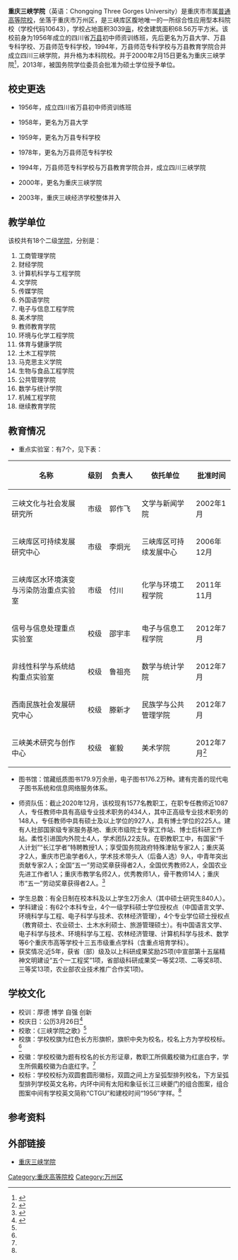 {{coord|30|47|50|N|108|22|42|E|region:CN_type:edu|display=title}}
{{University
| name = 重庆三峡学院<br>Chongqing Three Gorges University
| established = 1956年
| city = 重庆市[[万州区|万州区]]
| country = {{PRC}}
| image = File:三峡学院一景 - panoramio (1).jpg
| motto = 厚德 博学 自强 创新
| type = [[公立大学|公立]]
| secretary = 李廷勇
| president = 张伟
| students = 2万余人
| faculty = 1087
| province = 
| location = [[重庆市|重庆市]][[万州区|万州区]]沙龙路二段780号(沙龙校区)
[[重庆市|重庆市]][[万州区|万州区]]天星路666号(百安坝校区)
| postcode = 400054
| campus = 3039[[亩|亩]]
| affiliations = 
| telephone = +86 (023)
| website = [http://www.sanxiau.edu.cn/ 重庆三峡学院]
}}

'''重庆三峡学院'''（英语：Chongqing Three Gorges University）是重庆市市属[[普通高等院校|普通高等院校]]，坐落于重庆市万州区，是三峡库区腹地唯一的一所综合性应用型本科院校（学校代码10643），学校占地面积3039[[亩|亩]]，校舍建筑面积68.56万平方米。该校前身为1956年成立的四川省[[万县|万县]]初中师资训练班，先后更名为万县大学、万县专科学校、万县师范专科学校，1994年，万县师范专科学校与万县教育学院合并成立四川三峡学院，并升格为本科院校。并于2000年2月15日更名为重庆三峡学院<ref>{{Cite web|url=http://www.sanxiau.edu.cn/xxgk/xxyg.htm|title=学校沿革-重庆三峡学院|accessdate=2017-03-14|work=www.sanxiau.edu.cn|archive-date=2020-05-10|archive-url=https://web.archive.org/web/20200510132643/http://www.sanxiau.edu.cn/xxgk/xxyg.htm|dead-url=no}}</ref>，2013年，被国务院学位委员会批准为硕士学位授予单位。

== 校史更迭 ==

*1956年，成立四川省万县初中师资训练班

*1958年，更名为万县大学

*1959年，更名为万县专科学校

*1978年，更名为万县师范专科学校

*1994年，万县师范专科学校与万县教育学院合并，成立四川三峡学院

*2000年，更名为重庆三峡学院

*2003年，重庆三峡经济学校整体并入

== 教学单位 ==

该校共有18个二级[[学院|学院]]，分别是：

#工商管理学院
#财经学院
#计算机科学与工程学院
#文学院
#传媒学院
#外国语学院
#电子与信息工程学院
#美术学院
#教师教育学院
#环境与化学工程学院
#体育与健康学院
#土木工程学院
#马克思主义学院
#生物与食品工程学院
#公共管理学院
#数学与统计学院
#机械工程学院
#继续教育学院

== 教育情况 ==
*重点实验室：有7个，见下表：
{| class="wikitable" style="text-align:center"
|-
!width=300|名称
!width=50| 级别
!width=100| 负责人
!width=200| 依托单位
!width=100|批准时间
|-
| 三峡文化与社会发展研究所 || 市级 
|郭作飞
|文学与新闻学院|| 2002年1月
|-
| 三峡库区可持续发展研究中心 || 市级 
|李炯光
|三峡库区可持续发展中心|| 2006年12月
|-
| 三峡库区水环境演变与污染防治重点实验室 || 市级 
|付川
|化学与环境工程学院|| 2011年11月
|-
| 信号与信息处理重点实验室 || 校级 
|邵宇丰
|电子与信息工程学院|| 2012年7月
|-
| 非线性科学与系统结构重点实验室 || 校级 
|鲁祖亮
|数学与统计学院|| 2012年7月
|-
| 西南民族社会发展研究中心 || 校级 
|滕新才
|民族学与公共管理学院|| 2012年7月
|-
| 三峡美术研究与创作中心 || 校级 
|崔毅
|美术学院|| 2012年7月<ref>{{cite web|url=http://news.sanxiau.edu.cn/xxgk/news/139530859629576343.html|title=重庆三峡学院重点实验室一览表|accessdate=2015-12-09|author=|date=2014-03-20|publisher=重庆三峡学院信息公开网|deadurl=yes|archiveurl=https://web.archive.org/web/20160304075525/http://news.sanxiau.edu.cn/xxgk/news/139530859629576343.html|archivedate=2016-03-04}}</ref>
|}

*图书馆：馆藏纸质图书179.9万余册，电子图书176.2万种。建有完善的现代电子图书系统和信息网络服务体系。

*师资队伍：截止2020年12月，该校现有1577名教职工，在职专任教师近1087人，专任教师中具有高级专业技术职务的434人，其中正高级专业技术职务的148人，专任教师中具有硕士及以上学位的927人，具有博士学位的225人。建有人社部国家级专家服务基地、重庆市级院士专家工作站、博士后科研工作站。柔性引进国内外院士4人，学术团队22支队。在职教职工中，有国家“千人计划”“长江学者”特聘教授1人；享受国务院政府特殊津贴专家2人；重庆英才2人，重庆市巴渝学者6人，学术技术带头人（后备人选）9人，中青年突出贡献专家2人；全国“五一”劳动奖章获得者2人，全国优秀教师2人，全国农业先进工作者1人；重庆市教学名师2人，优秀教师1人，骨干教师14人；重庆市“五一”劳动奖章获得者2人。<ref>{{Cite web|url=http://www.sanxiau.edu.cn/xxgk/xxjj.htm|title=学校简介-重庆三峡学院|accessdate=2017-03-14|work=www.sanxiau.edu.cn|archive-date=2020-08-10|archive-url=https://web.archive.org/web/20200810013011/http://www.sanxiau.edu.cn/xxgk/xxjj.htm|dead-url=no}}</ref>

*学生总数：有全日制在校本科及以上学生2万余人（其中硕士研究生840人）。
*学科建设：有62个本科专业，4个一级学科硕士学位授权点（中国语言文学、环境科学与工程、电子科学与技术、农林经济管理），4个专业学位硕士授权点（教育硕士、农业硕士、土木水利硕士、旅游管理硕士）。有中国语言文学、电子科学与技术、环境科学与工程、农林经济管理、计算机科学与技术、数学等6个重庆市高等学校十三五市级重点学科（含重点培育学科）。
*获奖情况:近5年，获省（部）级及以上科研成果奖励25项(中宣部第十五届精神文明建设“五个一工程奖”1项，省部级科研成果奖一等奖2项、二等奖8项、三等奖13项，农业部农业技术推广合作奖1项)。

== 学校文化 ==

*校训：厚德 博学 自强 创新
*校庆日：公历3月26日<ref name=":0">{{Cite web|url=http://www.cqjw.gov.cn/Item/20982.aspx|title=重庆市教育委员会高等学校章程核准书第15号-重庆市教育委员会网站|accessdate=2017-03-14|work=www.cqjw.gov.cn|language=|archive-url=https://web.archive.org/web/20170314153030/http://www.cqjw.gov.cn/Item/20982.aspx|archive-date=2017-03-14|dead-url=yes}}</ref>
*校歌：《三峡学院之歌》<ref name=":0" />
*校旗：学校校旗为红色长方形旗帜，旗帜中央为校名，校名上方为学校校标。<ref name=":0" />
*校徽：学校校徽为题有校名的长方形证章，教职工所佩戴校徽为红底白字，学生所佩戴校徽为白底红字。<ref name=":0" />
*校标：学校校标为双圆套圆形徽标，双圆之间上方呈弧型排列校名，下方呈弧型排列学校英文名称，内环中间有太阳和象征长江三峡夔门的组合图案，组合图案中间有学校英文简称“CTGU”和建校时间“1956”字样。<ref name=":0" />

== 参考资料 ==
{{reflist}}

== 外部链接 ==
*[http://www.sanxiau.edu.cn/ 重庆三峡学院] {{Wayback|url=http://www.sanxiau.edu.cn/ |date=20210506160522 }}

{{重庆市}}
{{重庆高等院校}}

[[Category:重庆高等院校|Category:重庆高等院校]]
[[Category:万州区|Category:万州区]]